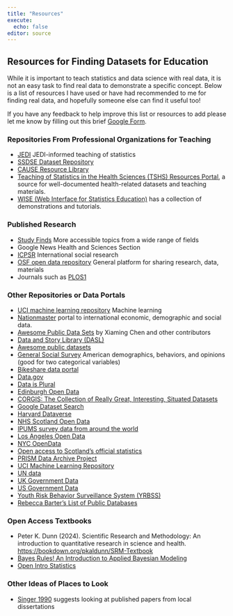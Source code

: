 ```yaml
---
title: "Resources"
execute: 
  echo: false
editor: source
---
```


## Resources for Finding Datasets for Education

While it is important to teach statistics and data science with real data, it is not an easy task to find real data to demonstrate a specific concept.
Below is a list of resources I have used or have had recommended to me for finding real data, and hopefully someone else can find it useful too!

If you have any feedback to help improve this list or resources to add please let me know by filling out this brief [Google Form](https://docs.google.com/forms/d/e/1FAIpQLSfLrVNyj_FgrXP5U-mnJM619WoYZOqymH4qnsWAV62AE9Tccg/viewform?usp=header).

### Repositories From Professional Organizations for Teaching

- [JEDI](https://causeweb.org/jedi/) JEDI-informed teaching of statistics
- [SSDSE Dataset Repository](https://docs.google.com/spreadsheets/d/1tuCXok_y_zQpSDGssaypETf9lnB6nCh9XVoCiMaPCuc/edit?gid=591469695#gid=591469695)
- [CAUSE Resource Library](https://www.causeweb.org/cause/resources/library?field_material_type_tid=104)
- [Teaching of Statistics in the Health Sciences (TSHS) Resources Portal](https://www.causeweb.org/tshs/), a source for well-documented health-related datasets and teaching materials.
- [WISE (Web Interface for Statistics Education)](http://wise.cgu.edu/helpful-links/data-sources/ ) has a collection of demonstrations and tutorials.

### Published Research 

- [Study Finds](https://studyfinds.org/) More accessible topics from a wide range of fields
- Google News Health and Sciences Section
- [ICPSR](https://www.icpsr.umich.edu/web/pages/ICPSR/index.html) International social research
- [OSF open data repository](https://osf.io/) General platform for sharing research, data, materials
- Journals such as [PLOS1](https://journals.plos.org/plosone/)


### Other Repositories or Data Portals

-  [UCI machine learning repository](https://archive.ics.uci.edu/) Machine learning
- [Nationmaster](http://www.nationmaster.com/) portal to international economic, demographic and social data.
- [Awesome Public Data Sets](https://github.com/caesar0301/awesome-public-datasets) by Xiaming Chen and other contributors
- [Data and Story Library (DASL)](http://dasl.datadesk.com/)
-   [Awesome public datasets](https://github.com/awesomedata/awesome-public-datasets)
- [General Social Survey](https://gss.norc.org/us/en/gss/get-the-data.html) American demographics, behaviors, and opinions (good for two categorical variables)
- [Bikeshare data portal](https://www.bikeshare.com/data/)
- [Data.gov](https://www.data.gov/)
- [Data is Plural](https://docs.google.com/spreadsheets/d/1wZhPLMCHKJvwOkP4juclhjFgqIY8fQFMemwKL2c64vk/edit#gid=0)
- [Edinburgh Open Data](https://edinburghopendata.info/)
- [CORGIS: The Collection of Really Great, Interesting, Situated Datasets](https://corgis-edu.github.io/corgis/)
- [Google Dataset Search](https://datasetsearch.research.google.com/)
- [Harvard Dataverse](https://dataverse.harvard.edu/)
- [NHS Scotland Open Data](https://www.opendata.nhs.scot/)
- [IPUMS survey data from around the world](https://ipums.org/)
- [Los Angeles Open Data](https://data.lacity.org/browse)
- [NYC OpenData](https://opendata.cityofnewyork.us/)
- [Open access to Scotland's official statistics](https://statistics.gov.scot/home)
- [PRISM Data Archive Project](https://www.icpsr.umich.edu/icpsrweb/content/ICPSR/fenway.html)
- [UCI Machine Learning Repository](https://archive.ics.uci.edu/ml/index.php)
- [UN data](http://data.un.org/)
- [UK Government Data](https://data.gov.uk/)
- [US Government Data](https://sctyner.github.io/static/presentations/Misc/GraphicsGroupISU/2018-11-16-us-govt-data.html)
- [Youth Risk Behavior Surveillance System (YRBSS)](https://chronicdata.cdc.gov/Youth-Risk-Behaviors/DASH-Youth-Risk-Behavior-Surveillance-System-YRBSS/q6p7-56au)
- [Rebecca Barter's List of Public Databases](https://rebeccabarter.com/blog/2023-03-28-data_sources)

### Open Access Textbooks

- Peter K. Dunn (2024). Scientific Research and Methodology: An introduction to quantitative research in science and health. <https://bookdown.org/pkaldunn/SRM-Textbook>
- [Bayes Rules! An Introduction to Applied Bayesian Modeling](https://www.bayesrulesbook.com/)
- [Open Intro Statistics](https://www.openintro.org/book/os/)

### Other Ideas of Places to Look

- [Singer 1990](https://www.tandfonline.com/doi/abs/10.1080/00031305.1990.10475726) suggests looking at published papers from local dissertations
